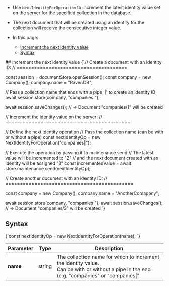 
<Admonition type="note" title="">

* Use `NextIdentityForOperation` to increment the latest identity value set on the server for the specified collection in the database.

* The next document that will be created using an identity for the collection will receive the consecutive integer value.

* In this page:

  * [Increment the next identity value](../../../../client-api/operations/maintenance/identities/increment-next-identity.mdx#increment-the-next-identity-value)
  * [Syntax](../../../../client-api/operations/maintenance/identities/increment-next-identity.mdx#syntax)

</Admonition>
## Increment the next identity value 

<TabItem value="increment_identity" label="increment_identity">
<CodeBlock language="js">
{`// Create a document with an identity ID:
// ======================================

const session = documentStore.openSession();
const company = new Company();
company.name = "RavenDB";

// Pass a collection name that ends with a pipe '|' to create an identity ID
await session.store(company, "companies|");

await session.saveChanges();
// => Document "companies/1" will be created 

// Increment the identity value on the server:
// ===========================================

// Define the next identity operation
// Pass the collection name (can be with or without a pipe)
const nextIdentityOp = new NextIdentityForOperation("companies|");

// Execute the operation by passing it to maintenance.send
// The latest value will be incremented to "2"
// and the next document created with an identity will be assigned "3"
const incrementedValue = await store.maintenance.send(nextIdentityOp);

// Create another document with an identity ID:
// ============================================

const company = new Company();
company.name = "AnotherComapany";

await session.store(company, "companies|");
await session.saveChanges();
// => Document "companies/3" will be created
`}
</CodeBlock>
</TabItem>



## Syntax 

<TabItem value="syntax" label="syntax">
<CodeBlock language="js">
{`const nextIdentityOp = new NextIdentityForOperation(name);
`}
</CodeBlock>
</TabItem>

| Parameter | Type   | Description                                                                                                                                    |
|-----------|--------|------------------------------------------------------------------------------------------------------------------------------------------------|
| **name**  | string | The collection name for which to increment the identity value.<br/>Can be with or without a pipe in the end (e.g. "companies" or "companies\|". |




